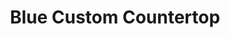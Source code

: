 ---
title: "Blue Custom Countertop"
meta_title: "Blue Custom Countertop craft"
description: "Craft de Blue Custom Countertop"
rank: "s"
draft: false
name: "Blue Custom Countertop"
recipe_img: "https://wiki.pokexgames.com/images/5/5c/Blue_Custom_Balcony.png"
level: 105
craft_time: 21600
result: 1
value_npc: 1
ingredients:
  - name: "Drawing Clipboards"
    quantity: 15
    item_img: "https://wiki.pokexgames.com/images/3/36/Drawing_Clipboard.png"
    value_npc: 1
  - name: "White Hair"
    quantity: 6
    item_img: "https://wiki.pokexgames.com/images/f/f7/White_Hair.png"
    value_npc: 1
  - name: "Whiskers Fin"
    quantity: 2
    item_img: "https://wiki.pokexgames.com/images/2/23/Whiskers_Fin.png"
    value_npc: 1
  - name: "Land Shark Horn"
    quantity: 2
    item_img: "https://wiki.pokexgames.com/images/a/a8/Land_Shark_Horn.png"
    value_npc: 1
  - name: "Corrupted Champion Belt"
    quantity: 2
    item_img: "https://wiki.pokexgames.com/images/6/6b/Corrupted-Belt-of-Champion.gif"
    value_npc: 1
---